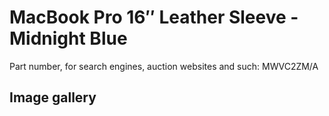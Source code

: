 
# MacBook Pro 16″ Leather Sleeve - Midnight Blue

Part number, for search engines, auction websites and such: MWVC2ZM/A

## Image gallery

<div style={{ width: "768px" }}>
  <GalleryComponent
    images={[
      {
        original: "/everysource/MWVC2.webp",
        thumbnail: "/everypreview/MWVC2.webp",
      },
      {
        original: "/everysource/MWVC2_AV1.webp",
        thumbnail: "/everypreview/MWVC2_AV1.webp",
      },
      {
        original: "/everysource/MWVC2_AV2_SILVER.webp",
        thumbnail: "/everypreview/MWVC2_AV2_SILVER.webp",
      },
      {
        original: "/everysource/MWVC2_AV2_SPACE_GRAY.webp",
        thumbnail: "/everypreview/MWVC2_AV2_SPACE_GRAY.webp",
      }
    ]}
  />
</div>